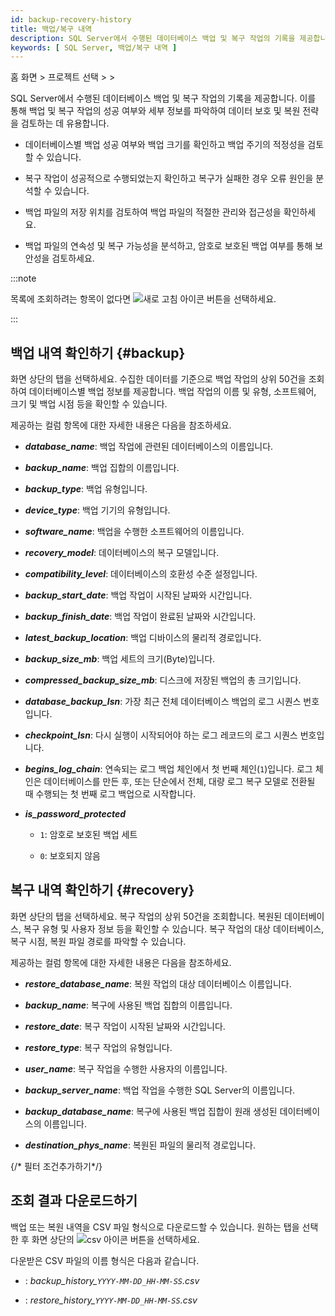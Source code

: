```yaml
---
id: backup-recovery-history
title: 백업/복구 내역
description: SQL Server에서 수행된 데이터베이스 백업 및 복구 작업의 기록을 제공합니다.
keywords: [ SQL Server, 백업/복구 내역 ]
---
```


홈 화면 &gt; 프로젝트 선택 &gt; <Cmdname sid="side_reportStat" className="uitext" /> &gt; <Cmdname sid="side_dbBackupRecoveryHistory" className="uitext" />

SQL Server에서 수행된 데이터베이스 백업 및 복구 작업의 기록을 제공합니다. 이를 통해 백업 및 복구 작업의 성공 여부와 세부 정보를 파악하여 데이터 보호 및 복원 전략을 검토하는 데 유용합니다.

* 데이터베이스별 백업 성공 여부와 백업 크기를 확인하고 백업 주기의 적정성을 검토할 수 있습니다.

* 복구 작업이 성공적으로 수행되었는지 확인하고 복구가 실패한 경우 오류 원인을 분석할 수 있습니다.

* 백업 파일의 저장 위치를 검토하여 백업 파일의 적절한 관리와 접근성을 확인하세요.

* 백업 파일의 연속성 및 복구 가능성을 분석하고, 암호로 보호된 백업 여부를 통해 보안성을 검토하세요.

:::note

목록에 조회하려는 항목이 없다면 ![새로 고침 아이콘](/img/ico-refresh.png) 버튼을 선택하세요.

:::

## 백업 내역 확인하기 {#backup}

화면 상단의 <Cmdname sid="TTL08690" className="uitext" /> 탭을 선택하세요. 수집한 데이터를 기준으로 백업 작업의 상위 50건을 조회하여 데이터베이스별 백업 정보를 제공합니다. 백업 작업의 이름 및 유형, 소프트웨어, 크기 및 백업 시점 등을 확인할 수 있습니다.

<ImgLang img="db-backup-history-mssql.png" desc="백업 내역" />

제공하는 컬럼 항목에 대한 자세한 내용은 다음을 참조하세요.

* ***database_name***: 백업 작업에 관련된 데이터베이스의 이름입니다.

* ***backup_name***: 백업 집합의 이름입니다.

* ***backup_type***: 백업 유형입니다.

* ***device_type***: 백업 기기의 유형입니다.

* ***software_name***: 백업을 수행한 소프트웨어의 이름입니다.

* ***recovery_model***: 데이터베이스의 복구 모델입니다.

* ***compatibility_level***: 데이터베이스의 호환성 수준 설정입니다.

* ***backup_start_date***: 백업 작업이 시작된 날짜와 시간입니다.

* ***backup_finish_date***: 백업 작업이 완료된 날짜와 시간입니다.

* ***latest_backup_location***: 백업 디바이스의 물리적 경로입니다.

* ***backup_size_mb***: 백업 세트의 크기(Byte)입니다.

* ***compressed_backup_size_mb***: 디스크에 저장된 백업의 총 크기입니다.

* ***database_backup_lsn***: 가장 최근 전체 데이터베이스 백업의 로그 시퀀스 번호입니다.

* ***checkpoint_lsn***: 다시 실행이 시작되어야 하는 로그 레코드의 로그 시퀀스 번호입니다.

* ***begins_log_chain***: 연속되는 로그 백업 체인에서 첫 번째 체인(`1`)입니다. 로그 체인은 데이터베이스를 만든 후, 또는 단순에서 전체, 대량 로그 복구 모델로 전환될 때 수행되는 첫 번째 로그 백업으로 시작합니다.

* ***is_password_protected***

  - `1`: 암호로 보호된 백업 세트

  - `0`: 보호되지 않음

## 복구 내역 확인하기 {#recovery}

화면 상단의 <Cmdname sid="TTL08691" className="uitext" /> 탭을 선택하세요. 복구 작업의 상위 50건을 조회합니다. 복원된 데이터베이스, 복구 유형 및 사용자 정보 등을 확인할 수 있습니다. 복구 작업의 대상 데이터베이스, 복구 시점, 복원 파일 경로를 파악할 수 있습니다.

<ImgLang img="db-recovery-history-mssql.png" desc="복구 내역" />

제공하는 컬럼 항목에 대한 자세한 내용은 다음을 참조하세요.

* ***restore_database_name***: 복원 작업의 대상 데이터베이스 이름입니다.

* ***backup_name***: 복구에 사용된 백업 집합의 이름입니다.

* ***restore_date***: 복구 작업이 시작된 날짜와 시간입니다.

* ***restore_type***: 복구 작업의 유형입니다.

* ***user_name***: 복구 작업을 수행한 사용자의 이름입니다.

* ***backup_server_name***: 백업 작업을 수행한 SQL Server의 이름입니다.

* ***backup_database_name***: 복구에 사용된 백업 집합이 원래 생성된 데이터베이스의 이름입니다.

* ***destination_phys_name***: 복원된 파일의 물리적 경로입니다.

{/* 필터 조건추가하기*/}

<Dbsqlfilter level={2} />

## 조회 결과 다운로드하기

백업 또는 복원 내역을 CSV 파일 형식으로 다운로드할 수 있습니다. 원하는 탭을 선택한 후 화면 상단의 ![csv 아이콘](/img/ic-csv-download-ms.svg) 버튼을 선택하세요.

다운받은 CSV 파일의 이름 형식은 다음과 같습니다.

* <Cmdname sid="TTL08690" className="uitext" />: *backup\_history\_`YYYY-MM-DD_HH-MM-SS`.csv*

* <Cmdname sid="TTL08691" className="uitext" />: *restore\_history\_`YYYY-MM-DD_HH-MM-SS`.csv*